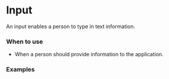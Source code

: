 <!--
Copyright (c) 2018 Uber Technologies, Inc.

This source code is licensed under the MIT license found in the
LICENSE file in the root directory of this source tree.
-->




# Input

An input enables a person to type in text information.

### When to use

- When a person should provide information to the application.

### Examples

<Example title="Basic Usage" path="examples/input/basic-controlled.js">
  <BasicControlled />
</Example>

<Example title="Uncontrolled Input" path="examples/input/basic-uncontrolled.js">
  <BasicUncontrolled />
</Example>

<Example title="Compact Size" path="examples/input/compact-size.js">
  <CompactSize />
</Example>

<Example title="Available States" path="examples/input/available-states.js">
  <AvailableStates />
</Example>

<Example title="Enhancers" path="examples/input/enhancers.js">
  <Enhancers />
</Example>

<Example title="Before and After" path="examples/input/before-after.js">
  <BeforeAfter />
</Example>

<Example title="Input with Tags" path="examples/input/inline-tags.js">
  <InlineTags />
</Example>

<Example title="Input Mask" path="examples/input/mask.js">
  <Mask />
</Example>

<Example title="Overrides" path="examples/input/overrides.js">
  <Overrides />
</Example>

<Example title="Focus with a ref" path="examples/input/focus.js">
  <Focus />
</Example>
